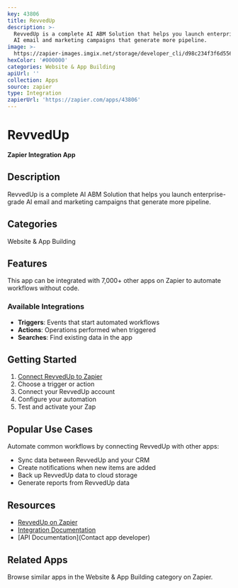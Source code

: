 ```yaml
---
key: 43806
title: RevvedUp
description: >-
  RevvedUp is a complete AI ABM Solution that helps you launch enterprise-grade
  AI email and marketing campaigns that generate more pipeline.
image: >-
  https://zapier-images.imgix.net/storage/developer_cli/d98c234f3f6d5567f34c6a2ae6cdfbf6.png?auto=format%2Ccompress&ixlib=python-3.0.0&q=50
hexColor: '#000000'
categories: Website & App Building
apiUrl: ''
collection: Apps
source: zapier
type: Integration
zapierUrl: 'https://zapier.com/apps/43806'
---
```

# RevvedUp

**Zapier Integration App**

## Description

RevvedUp is a complete AI ABM Solution that helps you launch enterprise-grade AI email and marketing campaigns that generate more pipeline.

## Categories

Website & App Building

## Features

This app can be integrated with 7,000+ other apps on Zapier to automate workflows without code.

### Available Integrations

- **Triggers**: Events that start automated workflows
- **Actions**: Operations performed when triggered
- **Searches**: Find existing data in the app

## Getting Started

1. [Connect RevvedUp to Zapier](https://zapier.com/apps/43806)
2. Choose a trigger or action
3. Connect your RevvedUp account
4. Configure your automation
5. Test and activate your Zap

## Popular Use Cases

Automate common workflows by connecting RevvedUp with other apps:

- Sync data between RevvedUp and your CRM
- Create notifications when new items are added
- Back up RevvedUp data to cloud storage
- Generate reports from RevvedUp data

## Resources

- [RevvedUp on Zapier](https://zapier.com/apps/43806)
- [Integration Documentation](https://zapier.com/apps/43806/integrations)
- [API Documentation](Contact app developer)

## Related Apps

Browse similar apps in the Website & App Building category on Zapier.
